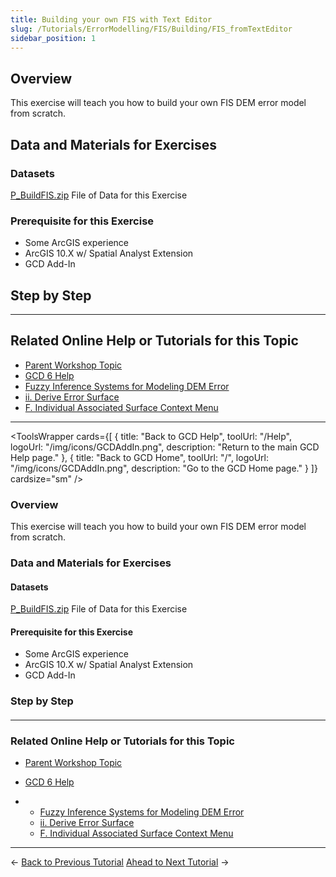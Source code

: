 ```yaml
---
title: Building your own FIS with Text Editor
slug: /Tutorials/ErrorModelling/FIS/Building/FIS_fromTextEditor
sidebar_position: 1
---
```



## Overview

This exercise will teach you how to build your own FIS DEM error model from scratch.

## Data and Materials for Exercises

### Datasets

[P_BuildFIS.zip](http://etalweb.joewheaton.org/etal_workshops/GCD/2015_USU/P_BuildFIS.zip) File of Data for this Exercise

### Prerequisite for this Exercise

- Some ArcGIS experience
- ArcGIS 10.X w/ Spatial Analyst Extension
- GCD Add-In

## Step by Step

---

## Related Online Help or Tutorials for this Topic

- [Parent Workshop Topic](/Help/Workshops/workshop-topics/versions/3-day-workshop/2-errors-uncertainties/p-building-your-own-fis)
- [GCD 6 Help](/)
- [Fuzzy Inference Systems for Modeling DEM Error](/gcd-concepts/fuzzy-inference-systems-for-modeling-dem-error)
- [ii. Derive Error Surface](/gcd-command-reference/gcd-project-explorer/g-error-surfaces-context-menu/ii-derive-error-surface)
- [F. Individual Associated Surface Context Menu](/gcd-command-reference/gcd-project-explorer/f-individual-associated-surface-context-menu)

---


<ToolsWrapper
  cards={[
    {
      title: "Back to GCD Help",
      toolUrl: "/Help",
      logoUrl: "/img/icons/GCDAddIn.png",
      description: "Return to the main GCD Help page."
    },
    {
      title: "Back to GCD Home",
      toolUrl: "/",
      logoUrl: "/img/icons/GCDAddIn.png",
      description: "Go to the GCD Home page."
    }
  ]}
  cardsize="sm"
/>

### Overview

This exercise will teach you how to build your own FIS DEM error model from scratch.  

 

### Data and Materials for Exercises

#### Datasets

[P_BuildFIS.zip](http://etalweb.joewheaton.org/etal_workshops/GCD/2015_USU/P_BuildFIS.zip) File of Data for this Exercise 

#### Prerequisite for this Exercise

- Some ArcGIS experience
- ArcGIS 10.X w/ Spatial Analyst Extension
- GCD Add-In

### Step by Step

####  

------

### Related Online Help or Tutorials for this Topic

- [Parent Workshop Topic](/Help/Workshops/workshop-topics/versions/3-day-workshop/2-errors-uncertainties/p-building-your-own-fis)

- [GCD 6 Help](/)

- - [Fuzzy Inference Systems for Modeling DEM Error](/gcd-concepts/fuzzy-inference-systems-for-modeling-dem-error)
  - [ii. Derive Error Surface](/gcd-command-reference/gcd-project-explorer/g-error-surfaces-context-menu/ii-derive-error-surface)
  - [F. Individual Associated Surface Context Menu](/gcd-command-reference/gcd-project-explorer/f-individual-associated-surface-context-menu)

------

← [Back to Previous Tutorial](/tutorials--how-to/workshop-tutorials/o-champ-fis-error-modelling)            [Ahead to Next Tutorial](/tutorials--how-to/workshop-tutorials/q-running-a-change-detection-w-fis) →

